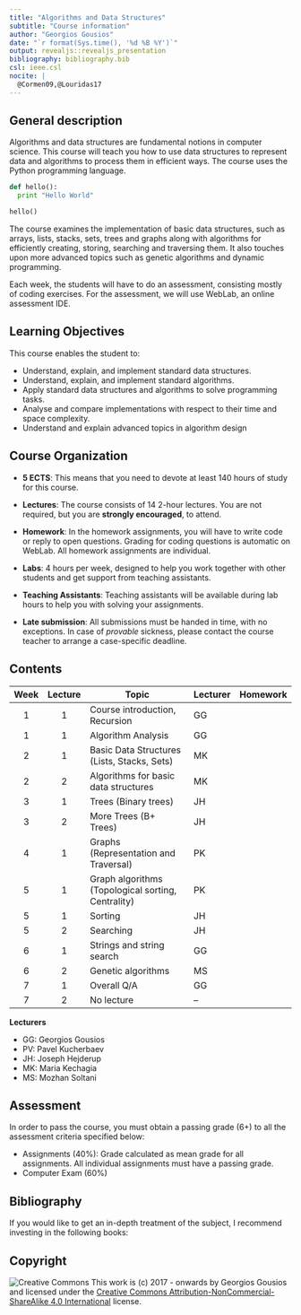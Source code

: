 ```yaml
---
title: "Algorithms and Data Structures"
subtitle: "Course information"
author: "Georgios Gousios"
date: "`r format(Sys.time(), '%d %B %Y')`"
output: revealjs::revealjs_presentation
bibliography: bibliography.bib
csl: ieee.csl
nocite: |
  @Cormen09,@Louridas17
---
```


## General description

Algorithms and data structures are fundamental notions in computer science.
This course will teach you how to use data structures to represent data and
algorithms to process them in efficient ways. The course uses the Python
programming language.

```python
def hello():
  print "Hello World"

hello()
```

The course examines the implementation of basic data structures, such as arrays, 
lists, stacks, sets, trees and graphs along with algorithms for efficiently
creating, storing, searching and traversing them. It also touches upon
more advanced topics such as genetic algorithms and dynamic programming.

Each week, the students will have to do an assessment, consisting mostly
of coding exercises. For the assessment, we will use WebLab, an online assessment IDE.

## Learning Objectives

This course enables the student to:

* Understand, explain, and implement standard data structures.
* Understand, explain, and implement standard algorithms.
* Apply standard data structures and algorithms to solve programming tasks.
* Analyse and compare implementations with respect to their time and space complexity.
* Understand and explain advanced topics in algorithm design

## Course Organization

* **5 ECTS**: This means that you need to devote at least 140 hours of study
  for this course.

* **Lectures**: The course consists of 14 2-hour lectures. You are not required,
  but you are **strongly encouraged**, to attend.

* **Homework**: In the homework assignments, you will have to write code or reply to open questions. Grading for coding questions is automatic on WebLab. All homework assignments are individual.

* **Labs**: 4 hours per week, designed to help you work together with other
  students and get support from teaching assistants.

* **Teaching Assistants**: Teaching assistants will be available during
  lab hours to help you with solving your assignments.

* **Late submission**: All submissions must be handed in time, with no
  exceptions. In case of *provable* sickness, please contact the course
  teacher to arrange a case-specific deadline.

## Contents


|Week |Lecture | Topic | Lecturer | Homework|
|:---:|:------:|----------|-------|---------|
| 1 | 1 | Course introduction, Recursion  | GG | |
| 1 | 1 | Algorithm Analysis   | GG | |
| 2 | 1 | Basic Data Structures (Lists, Stacks, Sets) | MK | |
| 2 | 2 | Algorithms for basic data structures | MK | |
| 3 | 1 | Trees (Binary trees)  | JH | |
| 3 | 2 | More Trees (B+ Trees) | JH | |
| 4 | 1 | Graphs (Representation and Traversal) | PK ||
| 5 | 1 | Graph algorithms (Topological sorting, Centrality) | PK ||
| 5 | 1 | Sorting | JH ||
| 5 | 2 | Searching | JH ||
| 6 | 1 | Strings and string search  | GG ||
| 6 | 2 | Genetic algorithms  | MS ||
| 7 | 1 | Overall Q/A | GG ||
| 7 | 2 | No lecture | -- ||

**Lecturers**

* GG: Georgios Gousios
* PV: Pavel Kucherbaev
* JH: Joseph Hejderup
* MK: Maria Kechagia
* MS: Mozhan Soltani

## Assessment

In order to pass the course, you must obtain a passing grade (6+) to all the
assessment criteria specified below:

* Assignments (40%): Grade calculated as mean grade for all assignments. 
All individual assignments must have a passing grade.
* Computer Exam (60%)

## Bibliography

If you would like to get an in-depth treatment of the subject, I recommend
investing in the following books:

<div id="refs"></div>

## Copyright
![Creative Commons](https://i.creativecommons.org/l/by-nc-sa/4.0/80x15.png)
This work is (c) 2017 - onwards by Georgios Gousios and licensed under the
[Creative Commons Attribution-NonCommercial-ShareAlike 4.0 International
](http://creativecommons.org/licenses/by-nc-sa/4.0/) license.
